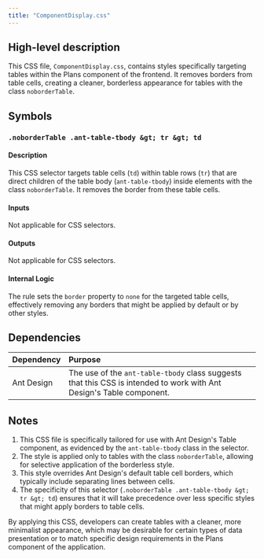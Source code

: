 ```yaml
---
title: "ComponentDisplay.css"
---
```


## High-level description
This CSS file, `ComponentDisplay.css`, contains styles specifically targeting tables within the Plans component of the frontend. It removes borders from table cells, creating a cleaner, borderless appearance for tables with the class `noborderTable`.

## Symbols

### `.noborderTable .ant-table-tbody &gt; tr &gt; td`
#### Description
This CSS selector targets table cells (`td`) within table rows (`tr`) that are direct children of the table body (`ant-table-tbody`) inside elements with the class `noborderTable`. It removes the border from these table cells.

#### Inputs
Not applicable for CSS selectors.

#### Outputs
Not applicable for CSS selectors.

#### Internal Logic
The rule sets the `border` property to `none` for the targeted table cells, effectively removing any borders that might be applied by default or by other styles.

## Dependencies
| Dependency | Purpose |
|:-----------|:--------|
| Ant Design | The use of the `ant-table-tbody` class suggests that this CSS is intended to work with Ant Design's Table component. |

## Notes
1. This CSS file is specifically tailored for use with Ant Design's Table component, as evidenced by the `ant-table-tbody` class in the selector.
2. The style is applied only to tables with the class `noborderTable`, allowing for selective application of the borderless style.
3. This style overrides Ant Design's default table cell borders, which typically include separating lines between cells.
4. The specificity of this selector (`.noborderTable .ant-table-tbody &gt; tr &gt; td`) ensures that it will take precedence over less specific styles that might apply borders to table cells.

By applying this CSS, developers can create tables with a cleaner, more minimalist appearance, which may be desirable for certain types of data presentation or to match specific design requirements in the Plans component of the application.